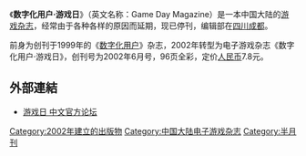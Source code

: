 {{Infobox Magazine
| title = 数字化用户·游戏日
| image_file =
| image_size =
| image_caption =
| editor = 四川电脑推广协会
电脑商情报社
| editor_title = 主办
| staff_writer =
| frequency = 月刊
| circulation =
| category = [[游戏杂志|游戏杂志]]
| company =
| publisher =
| firstdate = 2002年6月
| country = {{CHN}}
| language = [[中文|中文]]
| website = [http://gameday.game.topzj.com/ 游戏日 中文官方论坛]
| issn = 1009-0843
}}

《'''数字化用户·游戏日'''》（英文名称：Game Day Magazine）是一本中国大陆的[[游戏杂志|游戏杂志]]，经常由于各种各样的原因而延期，现已停刊，编辑部在[[四川|四川]][[成都|成都]]。

前身为创刊于1999年的《[[数字化用户|数字化用户]]》杂志，2002年转型为电子游戏杂志《数字化用户·游戏日》，创刊号为2002年6月号，96页全彩，定价[[人民币|人民币]]7.8元。

== 外部連結 ==

* {{zh-cn}}[https://web.archive.org/web/20090210203834/http://gameday.game.topzj.com/ 游戏日 中文官方论坛]

[[Category:2002年建立的出版物|Category:2002年建立的出版物]]
[[Category:中国大陆电子游戏杂志|Category:中国大陆电子游戏杂志]]
[[Category:半月刊|Category:半月刊]]

{{Videogame-mag-stub}}